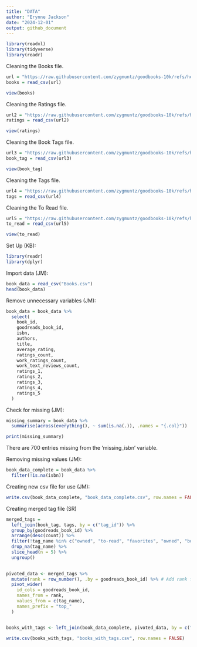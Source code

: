 ```yaml
---
title: "DATA"
author: "Erynne Jackson"
date: "2024-12-01"
output: github_document
---
```


```r

library(readxl)
library(tidyverse)
library(readr)

```

Cleaning the Books file. 
```r

url = "https://raw.githubusercontent.com/zygmuntz/goodbooks-10k/refs/heads/master/books.csv"
books = read_csv(url)

view(books)
```

Cleaning the Ratings file.  
```r

url2 = "https://raw.githubusercontent.com/zygmuntz/goodbooks-10k/refs/heads/master/ratings.csv"
ratings = read_csv(url2)

view(ratings)

```

Cleaning the Book Tags file.  
```r
url3 = "https://raw.githubusercontent.com/zygmuntz/goodbooks-10k/refs/heads/master/book_tags.csv"
book_tag = read_csv(url3)

view(book_tag)
```


Cleaning the Tags file. 
```r

url4 = "https://raw.githubusercontent.com/zygmuntz/goodbooks-10k/refs/heads/master/tags.csv"
tags = read_csv(url4)

```

Cleaning the To Read file. 
```r
url5 = "https://raw.githubusercontent.com/zygmuntz/goodbooks-10k/refs/heads/master/to_read.csv"
to_read = read_csv(url5)

view(to_read)

```
Set Up (KB):
```r
library(readr)
library(dplyr)
```

Import data (JM):
```r
book_data = read_csv("Books.csv")
head(book_data)
```

Remove unnecessary variables (JM): 
```r
book_data = book_data %>%
  select(
    book_id,
    goodreads_book_id,  
    isbn,                
    authors,             
    title,               
    average_rating,      
    ratings_count,       
    work_ratings_count,  
    work_text_reviews_count, 
    ratings_1,           
    ratings_2,           
    ratings_3,           
    ratings_4,           
    ratings_5            
  )
```

Check for missing (JM): 
```r
missing_summary = book_data %>%
  summarise(across(everything(), ~ sum(is.na(.)), .names = "{.col}"))

print(missing_summary)
```
There are 700 entries missing from the 'missing_isbn' variable. 

Removing missing values (JM): 
```r
book_data_complete = book_data %>%
  filter(!is.na(isbn))
```

Creating new csv file for use (JM): 
```r
write.csv(book_data_complete, "book_data_complete.csv", row.names = FALSE)
```


Creating merged tag file (SR)
```r
merged_tags = 
  left_join(book_tag, tags, by = c("tag_id")) %>%
  group_by(goodreads_book_id) %>%
  arrange(desc(count)) %>%
  filter(!tag_name %in% c("owned", "to-read", "favorites", "owned", "books-i-own", "currently-reading", "library", "owned-books", "to-buy", "kindle", "default", "ebook", "audiobook", "ebooks", "wish-list", "my-library", "audiobooks", "i-own", "book-club", "discworld")) %>%
  drop_na(tag_name) %>%
  slice_head(n = 5) %>%
  ungroup()
  

pivoted_data <- merged_tags %>%
  mutate(rank = row_number(), .by = goodreads_book_id) %>% # Add rank for top tags
  pivot_wider(
    id_cols = goodreads_book_id, 
    names_from = rank, 
    values_from = c(tag_name), 
    names_prefix = "top_"
  )


books_with_tags <- left_join(book_data_complete, pivoted_data, by = c("goodreads_book_id"))

write.csv(books_with_tags, "books_with_tags.csv", row.names = FALSE)
```
